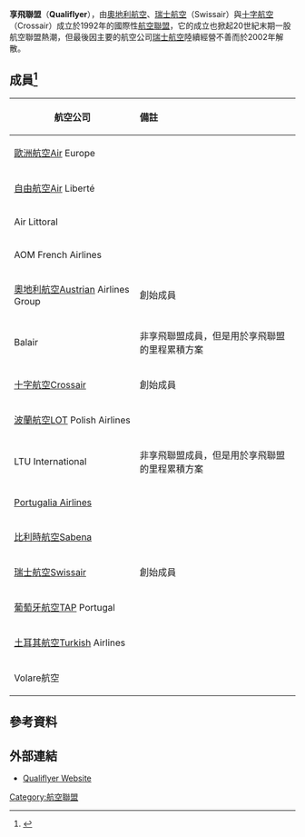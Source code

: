 '''享飛聯盟'''（'''Qualiflyer'''），由[[奧地利航空|奧地利航空]]、[[瑞士航空|瑞士航空]]（Swissair）與[[十字航空|十字航空]]（Crossair）成立於1992年的國際性[[航空聯盟|航空聯盟]]，它的成立也掀起20世紀末期一股航空聯盟熱潮，但最後因主要的航空公司[[瑞士航空|瑞士航空]]陸續經營不善而於2002年解散。

==成員<ref>{{Cite web |url=http://www.sr692.com/qualiflyer/group/index.html |title=Qualiflyer Group<!--Bot generated title--> |accessdate=2009-07-14 |archive-date=2016-03-03 |archive-url=https://web.archive.org/web/20160303203847/http://www.sr692.com/qualiflyer/group/index.html |dead-url=no }}</ref>==
{|class="wikitable sortable"
!bgcolor="silver"|航空公司
!bgcolor="silver" align="left"|備註
|-
| {{flagicon|Italy}} [[歐洲航空|歐洲航空]]Air Europe 
|
|-
| {{flagicon|France}}[[自由航空|自由航空]]Air Liberté
|
|-
|{{flagicon|France}} Air Littoral
|
|-
|{{flagicon|France}} AOM French Airlines
|
|-
| {{flagicon|Austria}} [[奧地利航空|奧地利航空]]Austrian Airlines Group
| 創始成員
|-
|{{flagicon|Switzerland}} Balair
| 非享飛聯盟成員，但是用於享飛聯盟的里程累積方案
|-
| {{flagicon|Switzerland}} [[十字航空|十字航空]]Crossair
| 創始成員
|-
| {{flagicon|Poland}} [[波蘭航空|波蘭航空]]LOT Polish Airlines
| 
|-
| {{flagicon|Germany}} LTU International
| 非享飛聯盟成員，但是用於享飛聯盟的里程累積方案
|-
| {{flagicon|Portugal}} [[Portugalia_Airlines|Portugalia Airlines]]
|
|-
| {{flagicon|Belgium}} [[比利時航空|比利時航空]]Sabena
|
|-
| {{flagicon|Switzerland}} [[瑞士航空|瑞士航空]]Swissair
| 創始成員
|-
|{{flagicon|Portugal}} [[葡萄牙航空|葡萄牙航空]]TAP Portugal
|
|-
| {{flagicon|Turkey}} [[土耳其航空|土耳其航空]]Turkish Airlines
|
|-
| {{flagicon|Italy}} Volare航空
|
|}

==參考資料==
<references/>

==外部連結==
* [https://web.archive.org/web/20001205094700/http://www.qualiflyergroup.com/ Qualiflyer Website] 

{{DEFAULTSORT:Star Alliance}}
{{航空聯盟}}

[[Category:航空聯盟|Category:航空聯盟]]